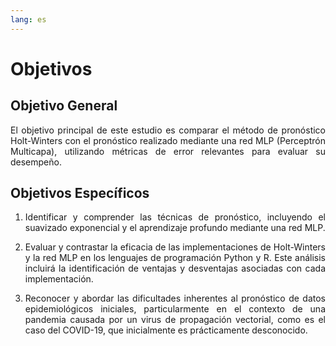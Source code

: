```yaml
---
lang: es
---
```


# Objetivos {.unnumbered}

## Objetivo General

::: {style="text-align: justify"}
El objetivo principal de este estudio es comparar el método de pronóstico Holt-Winters con el pronóstico realizado mediante una red MLP (Perceptrón Multicapa), utilizando métricas de error relevantes para evaluar su desempeño.
:::

## Objetivos Específicos

::: {style="text-align: justify"}
1.  Identificar y comprender las técnicas de pronóstico, incluyendo el suavizado exponencial y el aprendizaje profundo mediante una red MLP.

2.  Evaluar y contrastar la eficacia de las implementaciones de Holt-Winters y la red MLP en los lenguajes de programación Python y R. Este análisis incluirá la identificación de ventajas y desventajas asociadas con cada implementación.

3.  Reconocer y abordar las dificultades inherentes al pronóstico de datos epidemiológicos iniciales, particularmente en el contexto de una pandemia causada por un virus de propagación vectorial, como es el caso del COVID-19, que inicialmente es prácticamente desconocido.
:::
